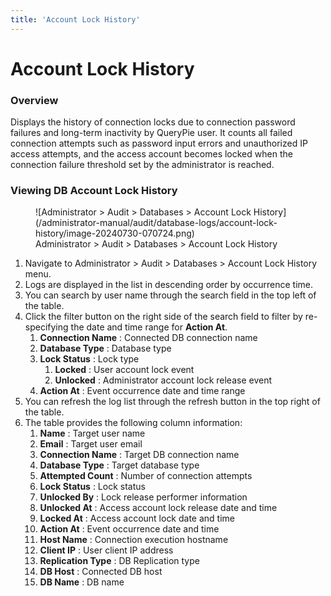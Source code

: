 ```yaml
---
title: 'Account Lock History'
---
```


# Account Lock History

### Overview

Displays the history of connection locks due to connection password failures and long-term inactivity by QueryPie user. It counts all failed connection attempts such as password input errors and unauthorized IP access attempts, and the access account becomes locked when the connection failure threshold set by the administrator is reached.

### Viewing DB Account Lock History

<figure data-layout="center" data-align="center">
![Administrator &gt; Audit &gt; Databases &gt; Account Lock History](/administrator-manual/audit/database-logs/account-lock-history/image-20240730-070724.png)
<figcaption>
Administrator &gt; Audit &gt; Databases &gt; Account Lock History
</figcaption>
</figure>

1. Navigate to Administrator &gt; Audit &gt; Databases &gt; Account Lock History menu.
2. Logs are displayed in the list in descending order by occurrence time.
3. You can search by user name through the search field in the top left of the table.
4. Click the filter button on the right side of the search field to filter by re-specifying the date and time range for **Action At**.
    1.  **Connection Name**  : Connected DB connection name
    2.  **Database Type** : Database type
    3.  **Lock Status**  : Lock type
        1.  **Locked**  : User account lock event
        2.  **Unlocked**  : Administrator account lock release event
    4.  **Action At**  : Event occurrence date and time range
5. You can refresh the log list through the refresh button in the top right of the table.
6. The table provides the following column information:
    1.  **Name**  : Target user name
    2.  **Email**  : Target user email
    3.  **Connection Name**  : Target DB connection name
    4.  **Database Type**  : Target database type
    5.  **Attempted Count**  : Number of connection attempts
    6.  **Lock Status**  : Lock status
    7.  **Unlocked By**  : Lock release performer information
    8.  **Unlocked At**  : Access account lock release date and time
    9.  **Locked At**  : Access account lock date and time
    10.  **Action At**  : Event occurrence date and time
    11.  **Host Name**  : Connection execution hostname
    12.  **Client IP**  : User client IP address
    13.  **Replication Type**  : DB Replication type
    14.  **DB Host**  : Connected DB host
    15.  **DB Name**  : DB name
